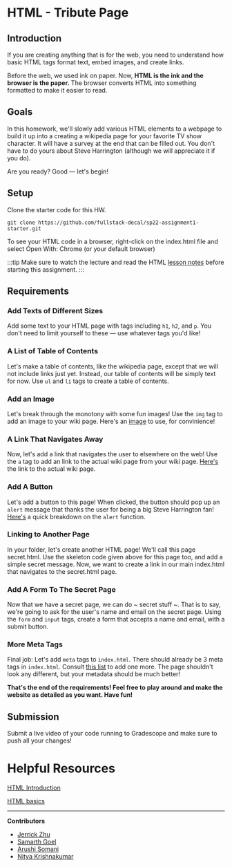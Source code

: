 # HTML - Tribute Page

## Introduction

If you are creating anything that is for the web, you need to understand how basic HTML tags format text, embed images, and create links.

Before the web, we used ink on paper. Now, **HTML is the ink and the browser is the paper.** The browser converts HTML into something formatted to make it easier to read.

## Goals
In this homework, we'll slowly add various HTML elements to a webpage to build it up into a creating a wikipedia page for your favorite TV show character. It will have a survey at the end that can be filled out. You don't have to do yours about Steve Harrington (although we will appreciate it if you do).

Are you ready? Good — let's begin!

## Setup

Clone the starter code for this HW.

```shell
git clone https://github.com/fullstack-decal/sp22-assignment1-starter.git
```
To see your HTML code in a browser, right-click on the index.html file and select Open With: Chrome (or your default browser)

:::tip
Make sure to watch the lecture and read the HTML [lesson notes](https://fullstackdecal.com/docs/Lessons/Lesson2) before starting this assignment.
:::

## Requirements

### Add Texts of Different Sizes

Add some text to your HTML page with tags including `h1`, `h2`, and `p`. You don't need to limit yourself to these — use whatever tags you'd like!

### A List of Table of Contents

Let's make a table of contents, like the wikipedia page, except that we will not include links just yet. Instead, our table of contents will be simply text for now. Use `ul` and `li` tags to create a table of contents.

### Add an Image
  
Let's break through the monotony with some fun images! Use the `img` tag to add an image to your wiki page. Here's an [image](https://hips.hearstapps.com/hmg-prod.s3.amazonaws.com/images/img-0127-jpeg-1509475357.jpeg?crop=1.00xw:0.889xh;0,0&resize=480:*) to use, for convinience! 
  
### A Link That Navigates Away
  
Now, let's add a link that navigates the user to elsewhere on the web! Use the `a` tag to add an link to the actual wiki page from your wiki page. [Here's](https://en.wikipedia.org/wiki/Steve_Harrington) the link to the actual wiki page.
  
### Add A Button

Let's add a button to this page! When clicked, the button should pop up an `alert` message that thanks the user for being a big Steve Harrington fan! [Here's](https://www.w3schools.com/jsref/met_win_alert.asp) a quick breakdown on the `alert` function.

### Linking to Another Page

In your folder, let's create another HTML page! We'll call this page secret.html. Use the skeleton code given above for this page too, and add a simple secret message. Now, we want to create a link in our main index.html that navigates to the secret.html page.

### Add A Form To The Secret Page

Now that we have a secret page, we can do ~ secret stuff ~. That is to say, we're going to ask for the user's name and email on the secret page. Using the `form` and `input` tags, create a form that accepts a name and email, with a submit button.

### More Meta Tags

Final job: Let's add `meta` tags to `index.html`. There should already be 3 meta tags in `index.html`. Consult [this list](https://www.w3schools.com/tags/tag_meta.asp) to add one more. The page shouldn't look any different, but your metadata should be much better!

**That's the end of the requirements! Feel free to play around and make the website as detailed as you want. Have fun!**

## Submission
Submit a live video of your code running to Gradescope and make sure to push all your changes!

# Helpful Resources

[HTML Introduction](https://www.w3schools.com/html/html_intro.asp)

[HTML basics](https://developer.mozilla.org/en-US/docs/Learn/Getting_started_with_the_web/HTML_basics)

---

**Contributors**

- [Jerrick Zhu](https://www.linkedin.com/in/jerrickzhu/)
- [Samarth Goel](https://www.linkedin.com/in/samarth-goel-1047b8187/)
- [Arushi Somani](https://amks.me)
- [Nitya Krishnakumar](https://www.linkedin.com/in/nitya-krish/)
